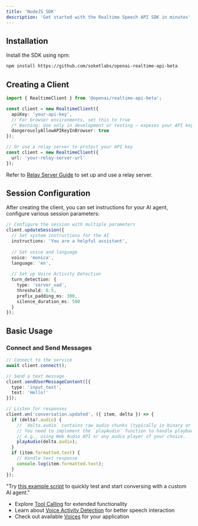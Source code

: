 ```yaml
---
title: 'NodeJS SDK'
description: 'Get started with the Realtime Speech API SDK in minutes'
---
```


## Installation

Install the SDK using npm:

```bash
npm install https://github.com/soketlabs/openai-realtime-api-beta
```

## Creating a Client

```typescript
import { RealtimeClient } from '@openai/realtime-api-beta';

const client = new RealtimeClient({
  apiKey: 'your-api-key',
  // For browser environments, set this to true
  /* Warning: Use only in development or testing — exposes your API key */
  dangerouslyAllowAPIKeyInBrowser: true 
});

// Or use a relay server to protect your API key
const client = new RealtimeClient({
  url: 'your-relay-server-url'
});
```

Refer to [Relay Server Guide](/deploy/relay_server) to set up and use a relay server.

## Session Configuration

After creating the client, you can set instructions for your AI agent, configure various session parameters:

```typescript
// Configure the session with multiple parameters
client.updateSession({
  // Set system instructions for the AI
  instructions: 'You are a helpful assistant',
  
  // Set voice and language
  voice: 'monica',
  language: 'en',
  
  // Set up Voice Activity Detection
  turn_detection: {
    type: 'server_vad',
    threshold: 0.5,
    prefix_padding_ms: 300,
    silence_duration_ms: 500
  }
});
```

## Basic Usage

### Connect and Send Messages

```typescript
// Connect to the service
await client.connect();

// Send a text message
client.sendUserMessageContent([{
  type: 'input_text',
  text: 'Hello!'
}]);

// Listen for responses
client.on('conversation.updated', ({ item, delta }) => {
  if (delta?.audio) {
    // `delta.audio` contains raw audio chunks (typically in binary or base64 format).
    // You need to implement the `playAudio` function to handle playback,
    // e.g., using Web Audio API or any audio player of your choice.
    playAudio(delta.audio);
  }
  if (item.formatted.text) {
    // Handle text response
    console.log(item.formatted.text);
  }
});
```

[//]: # "AI conversation agent Example"

"Try [this example script](https://github.com/soketlabs/openai-realtime-api-beta/blob/main/examples/node_devenv.mjs) to quickly test and start conversing with a custom AI agent."


- Explore [Tool Calling](/concepts/tool_calling) for extended functionality
- Learn about [Voice Activity Detection](/concepts/vad) for better speech interaction
- Check out available [Voices](/concepts/voice) for your application